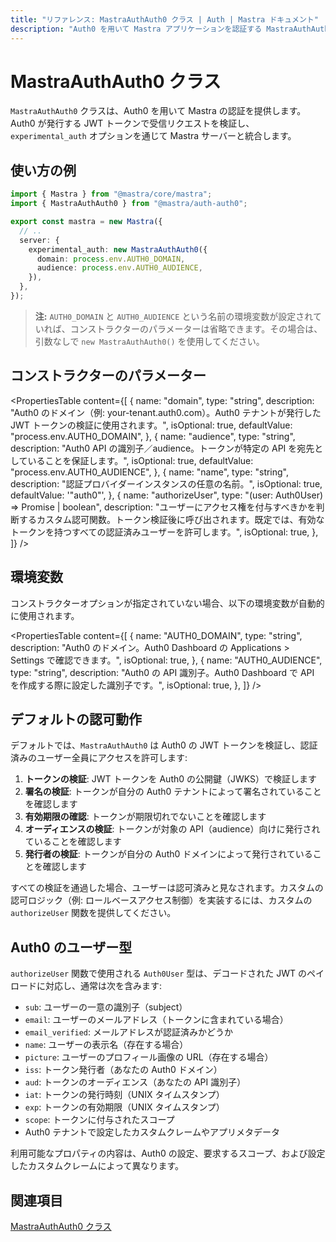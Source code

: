 ```yaml
---
title: "リファレンス: MastraAuthAuth0 クラス | Auth | Mastra ドキュメント"
description: "Auth0 を用いて Mastra アプリケーションを認証する MastraAuthAuth0 クラスの API リファレンス。"
---
```


# MastraAuthAuth0 クラス

`MastraAuthAuth0` クラスは、Auth0 を用いて Mastra の認証を提供します。Auth0 が発行する JWT トークンで受信リクエストを検証し、`experimental_auth` オプションを通じて Mastra サーバーと統合します。

## 使い方の例

```typescript title="src/mastra/index.ts" showLineNumbers copy
import { Mastra } from "@mastra/core/mastra";
import { MastraAuthAuth0 } from "@mastra/auth-auth0";

export const mastra = new Mastra({
  // ..
  server: {
    experimental_auth: new MastraAuthAuth0({
      domain: process.env.AUTH0_DOMAIN,
      audience: process.env.AUTH0_AUDIENCE,
    }),
  },
});
```

> **注:** `AUTH0_DOMAIN` と `AUTH0_AUDIENCE` という名前の環境変数が設定されていれば、コンストラクターのパラメーターは省略できます。その場合は、引数なしで `new MastraAuthAuth0()` を使用してください。


## コンストラクターのパラメーター

<PropertiesTable
  content={[
    {
      name: "domain",
      type: "string",
      description:
        "Auth0 のドメイン（例: your-tenant.auth0.com）。Auth0 テナントが発行した JWT トークンの検証に使用されます。",
      isOptional: true,
      defaultValue: "process.env.AUTH0_DOMAIN",
    },
    {
      name: "audience",
      type: "string",
      description:
        "Auth0 API の識別子／audience。トークンが特定の API を宛先としていることを保証します。",
      isOptional: true,
      defaultValue: "process.env.AUTH0_AUDIENCE",
    },
    {
      name: "name",
      type: "string",
      description: "認証プロバイダーインスタンスの任意の名前。",
      isOptional: true,
      defaultValue: '"auth0"',
    },
    {
      name: "authorizeUser",
      type: "(user: Auth0User) => Promise<boolean> | boolean",
      description:
        "ユーザーにアクセス権を付与すべきかを判断するカスタム認可関数。トークン検証後に呼び出されます。既定では、有効なトークンを持つすべての認証済みユーザーを許可します。",
      isOptional: true,
    },
  ]}
/>

## 環境変数

コンストラクターオプションが指定されていない場合、以下の環境変数が自動的に使用されます。

<PropertiesTable
  content={[
    {
      name: "AUTH0_DOMAIN",
      type: "string",
      description:
        "Auth0 のドメイン。Auth0 Dashboard の Applications > Settings で確認できます。",
      isOptional: true,
    },
    {
      name: "AUTH0_AUDIENCE",
      type: "string",
      description:
        "Auth0 の API 識別子。Auth0 Dashboard で API を作成する際に設定した識別子です。",
      isOptional: true,
    },
  ]}
/>

## デフォルトの認可動作

デフォルトでは、`MastraAuthAuth0` は Auth0 の JWT トークンを検証し、認証済みのユーザー全員にアクセスを許可します:

1. **トークンの検証**: JWT トークンを Auth0 の公開鍵（JWKS）で検証します
2. **署名の検証**: トークンが自分の Auth0 テナントによって署名されていることを確認します
3. **有効期限の確認**: トークンが期限切れでないことを確認します
4. **オーディエンスの検証**: トークンが対象の API（audience）向けに発行されていることを確認します
5. **発行者の検証**: トークンが自分の Auth0 ドメインによって発行されていることを確認します

すべての検証を通過した場合、ユーザーは認可済みと見なされます。カスタムの認可ロジック（例: ロールベースアクセス制御）を実装するには、カスタムの `authorizeUser` 関数を提供してください。

## Auth0 のユーザー型

`authorizeUser` 関数で使用される `Auth0User` 型は、デコードされた JWT のペイロードに対応し、通常は次を含みます:

- `sub`: ユーザーの一意の識別子（subject）
- `email`: ユーザーのメールアドレス（トークンに含まれている場合）
- `email_verified`: メールアドレスが認証済みかどうか
- `name`: ユーザーの表示名（存在する場合）
- `picture`: ユーザーのプロフィール画像の URL（存在する場合）
- `iss`: トークン発行者（あなたの Auth0 ドメイン）
- `aud`: トークンのオーディエンス（あなたの API 識別子）
- `iat`: トークンの発行時刻（UNIX タイムスタンプ）
- `exp`: トークンの有効期限（UNIX タイムスタンプ）
- `scope`: トークンに付与されたスコープ
- Auth0 テナントで設定したカスタムクレームやアプリメタデータ

利用可能なプロパティの内容は、Auth0 の設定、要求するスコープ、および設定したカスタムクレームによって異なります。

## 関連項目

[MastraAuthAuth0 クラス](/docs/auth/auth0)